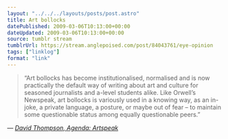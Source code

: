 ```yaml
---
layout: "../../../layouts/posts/post.astro"
title: Art bollocks
datePublished: 2009-03-06T10:13:00+00:00
dateUpdated: 2009-03-06T10:13:00+00:00
source: tumblr stream
tumblrUrl: https://stream.anglepoised.com/post/84043761/eye-opinion
tags: ["linklog"]
format: "link"
---
```


> &ldquo;Art bollocks has become institutionalised, normalised and is now practically the default way of writing about art and culture for seasoned journalists and a-level students alike. Like Orwell’s Newspeak, art bollocks is variously used in a knowing way, as an in-joke, a private language, a posture, or maybe out of fear – to maintain some questionable status among equally questionable peers.&rdquo;

— <cite>[David Thompson, _Agenda: Artspeak_](http://www.eyemagazine.com/opinion/article/agenda-artspeak)</cite>
